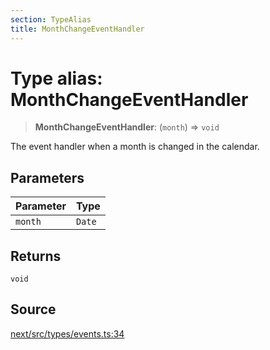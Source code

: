 ```yaml
---
section: TypeAlias
title: MonthChangeEventHandler
---
```


# Type alias: MonthChangeEventHandler

> **MonthChangeEventHandler**: (`month`) => `void`

The event handler when a month is changed in the calendar.

## Parameters

| Parameter | Type |
| :------ | :------ |
| `month` | `Date` |

## Returns

`void`

## Source

[next/src/types/events.ts:34](https://github.com/gpbl/react-day-picker/blob/a8bfa5451/next/src/types/events.ts#L34)
